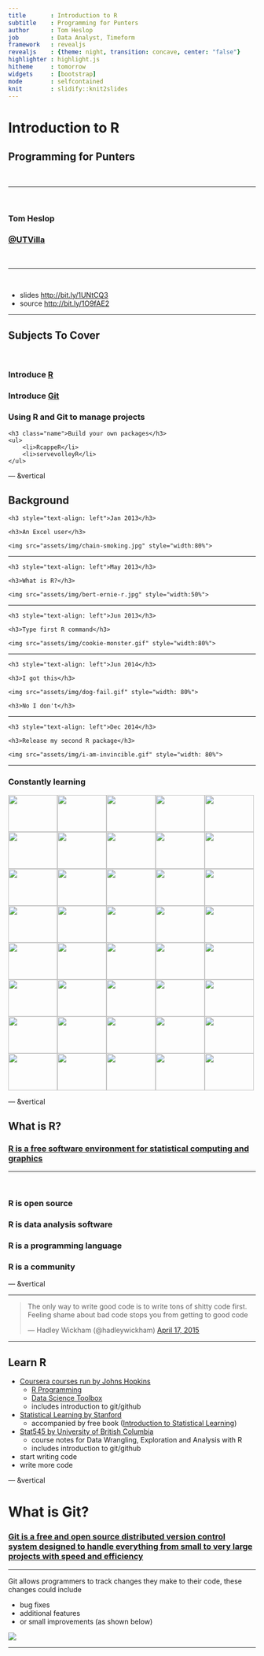 ```yaml
---
title       : Introduction to R
subtitle    : Programming for Punters
author      : Tom Heslop
job         : Data Analyst, Timeform
framework   : revealjs
revealjs    : {theme: night, transition: concave, center: "false"}
highlighter : highlight.js
hitheme     : tomorrow
widgets     : [bootstrap]
mode        : selfcontained
knit        : slidify::knit2slides
---
```


# Introduction to R
## Programming for Punters

<br>
<hr>
<br>


<h3 class="name">Tom Heslop</h3>
<h3 class="name"><a href="https://twitter.com/UTVilla">@UTVilla</a></h3>

<br>
<hr>
<br>

<ul class="slide-list">
    <li>slides <a href="http://bit.ly/1UNtCQ3">http://bit.ly/1UNtCQ3</a></li>
    <li>source <a href="http://bit.ly/1O9fAE2">http://bit.ly/1O9fAE2</a></li>
</ul>

---

## Subjects To Cover

<br>

<h3 class="fragment name">Introduce <a href="https://cran.r-project.org/">R</a></h3>

<h3 class="fragment name">Introduce <a href="https://git-scm.com/">Git</a></h3>

<h3 class="fragment name">Using R and Git to manage projects</h3>

<div class="fragment">
    <h3 class="name">Build your own packages</h3>
    <ul>
        <li>RcappeR</li>
        <li>servevolleyR</li>
    </ul>
</div>

--- &vertical

## Background

<div class="fragment">
    <h3 style="text-align: left">Jan 2013</h3>
</div>
<div class="fragment">
    <h3>An Excel user</h3>

    <img src="assets/img/chain-smoking.jpg" style="width:80%">
</div>

***

<div class="fragment">
    <h3 style="text-align: left">May 2013</h3>
</div>
<div class="fragment">
    <h3>What is R?</h3>

    <img src="assets/img/bert-ernie-r.jpg" style="width:50%">
</div>

***

<div class="fragment">
    <h3 style="text-align: left">Jun 2013</h3>
</div>
<div class="fragment">
    <h3>Type first R command</h3>

    <img src="assets/img/cookie-monster.gif" style="width:80%">
</div>

***

<div class="fragment">
    <h3 style="text-align: left">Jun 2014</h3>
</div>
<div class="fragment">
    <h3>I got this</h3>

    <img src="assets/img/dog-fail.gif" style="width: 80%">

    <h3>No I don't</h3>
</div>

***

<div class="fragment">
    <h3 style="text-align: left">Dec 2014</h3>
</div>
<div class="fragment">
    <h3>Release my second R package</h3>

    <img src="assets/img/i-am-invincible.gif" style="width: 80%">
</div>

***

<h3>Constantly learning</h3>

<img src="assets/img/cookie-monster.gif" style="width: 100px; height: 75px"><img src="assets/img/cookie-monster.gif" style="width: 100px; height: 75px"><img src="assets/img/dog-fail.gif" style="width: 100px; height: 75px"><img src="assets/img/bert-ernie-r.jpg" style="width:100px; height:75px"><img src="assets/img/cookie-monster.gif" style="width: 100px; height: 75px"><img src="assets/img/cookie-monster.gif" style="width: 100px; height: 75px"><img src="assets/img/dog-fail.gif" style="width: 100px; height: 75px"><img src="assets/img/i-am-invincible.gif" style="width: 100px; height: 75px"><img src="assets/img/dog-fail.gif" style="width: 100px; height: 75px"><img src="assets/img/cookie-monster.gif" style="width: 100px; height: 75px"><img src="assets/img/bert-ernie-r.jpg" style="width:100px; height:75px"><img src="assets/img/cookie-monster.gif" style="width: 100px; height: 75px"><img src="assets/img/i-am-invincible.gif" style="width: 100px; height: 75px"><img src="assets/img/cookie-monster.gif" style="width: 100px; height: 75px"><img src="assets/img/dog-fail.gif" style="width: 100px; height: 75px"><img src="assets/img/dog-fail.gif" style="width: 100px; height: 75px"><img src="assets/img/dog-fail.gif" style="width: 100px; height: 75px"><img src="assets/img/bert-ernie-r.jpg" style="width:100px; height:75px"><img src="assets/img/i-am-invincible.gif" style="width: 100px; height: 75px"><img src="assets/img/i-am-invincible.gif" style="width: 100px; height: 75px"><img src="assets/img/cookie-monster.gif" style="width: 100px; height: 75px"><img src="assets/img/cookie-monster.gif" style="width: 100px; height: 75px"><img src="assets/img/cookie-monster.gif" style="width: 100px; height: 75px"><img src="assets/img/i-am-invincible.gif" style="width: 100px; height: 75px"><img src="assets/img/bert-ernie-r.jpg" style="width:100px; height:75px"><img src="assets/img/dog-fail.gif" style="width:100px; height:75px"><img src="assets/img/cookie-monster.gif" style="width:100px; height:75px"><img src="assets/img/cookie-monster.gif" style="width:100px; height:75px"><img src="assets/img/i-am-invincible.gif" style="width:100px; height:75px"><img src="assets/img/i-am-invincible.gif" style="width:100px; height:75px"><img src="assets/img/cookie-monster.gif" style="width:100px; height:75px"><img src="assets/img/i-am-invincible.gif" style="width:100px; height:75px"><img src="assets/img/dog-fail.gif" style="width:100px; height:75px"><img src="assets/img/cookie-monster.gif" style="width:100px; height:75px"><img src="assets/img/cookie-monster.gif" style="width:100px; height:75px"><img src="assets/img/i-am-invincible.gif" style="width:100px; height:75px"><img src="assets/img/i-am-invincible.gif" style="width:100px; height:75px"><img src="assets/img/cookie-monster.gif" style="width:100px; height:75px"><img src="assets/img/i-am-invincible.gif" style="width:100px; height:75px"><img src="assets/img/i-am-invincible.gif" style="width:100px; height:75px">

--- &vertical

## What is R?

<h3 class="fragment"><a href="https://www.r-project.org/">R is a free software environment for statistical computing and graphics</a></h3>

<hr>
<br>

<h3 class="fragment">R is <span class="fragment">open source</span></h3>
<h3 class="fragment">R is <span class="fragment">data analysis software</span></h3>
<h3 class="fragment">R is <span class="fragment">a programming language</span></h3>
<h3 class="fragment">R is <span class="fragment">a community</span></h3>

--- &vertical



***

<blockquote class="twitter-tweet" lang="en"><p lang="en" dir="ltr">The only way to write good code is to write tons of shitty code first. Feeling shame about bad code stops you from getting to good code</p>&mdash; Hadley Wickham (@hadleywickham) <a href="https://twitter.com/hadleywickham/status/589068687669243905">April 17, 2015</a></blockquote><script async src="//platform.twitter.com/widgets.js" charset="utf-8"></script>

***

## Learn R

* [Coursera courses run by Johns Hopkins](https://www.coursera.org/specialization/jhudatascience/1?utm_medium=courseDescripTop)
    - [R Programming](https://www.coursera.org/course/rprog)
    - [Data Science Toolbox](https://www.coursera.org/course/datascitoolbox)
    - includes introduction to git/github
* [Statistical Learning by Stanford](https://class.stanford.edu/courses/HumanitiesScience/StatLearning/Winter2014/about)
    - accompanied by free book ([Introduction to Statistical Learning](http://www-bcf.usc.edu/~gareth/ISL/))
* [Stat545 by University of British Columbia](http://stat545-ubc.github.io/index.html)
    - course notes for Data Wrangling, Exploration and Analysis with R
    - includes introduction to git/github
* start writing code
* write more code

--- &vertical

# What is Git?

<h3 class="fragment"><a href="https://git-scm.com">Git is a free and open source distributed version control system designed to handle everything from small to very large projects with speed and efficiency</a></h3>

***

Git allows programmers to track changes they make to their code, these changes could include

* bug fixes
* additional features
* or small improvements (as shown below)

![](assets/img/git-diff-example.jpg)

---
